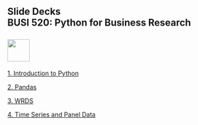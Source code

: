 ## Slide Decks<br>BUSI 520: Python for Business Research<br><br>![](RiceBusiness-transparent-logo-sm.png){height="50"}<br>


[1. Introduction to Python](01-Introduction_to_Python.slides.html){target="_blank"}

[2. Pandas](02-pandas.slides.html){target="_blank"}

[3. WRDS](03-WRDS.slides.html){target="_blank"}

[4. Time Series and Panel Data](04-TimeSeries_Panel.slides.html){target="_blank"}

